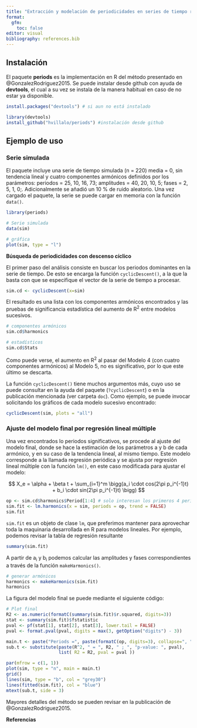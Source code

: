 ```yaml
---
title: "Extracción y modelación de periodicidades en series de tiempo regulares. El paquete 'periods'"
format: 
  gfm:
    toc: false
editor: visual
bibliography: references.bib
---
```


## Instalación

El paquete **periods** es la implementación en R del método presentado en \@GonzalezRodriguez2015. Se puede instalar desde github con ayuda de **devtools**, el cual a su vez se instala de la manera habitual en caso de no estar ya disponible.

```r
install.packages("devtools") # si aun no está instalado

library(devtools)
install_github("hvillalo/periods") #instalación desde github
```

## Ejemplo de uso

### Serie simulada

El paquete incluye una serie de tiempo simulada (n = 220) media = 0, sin tendencia lineal y cuatro componentes armónicos definidos por los parámetros: periodos = 25, 10, 16, 73; amplitudes = 40, 20, 10, 5; fases = 2, 5, 1, 0;. Adicionalmente se añadió un 10 % de ruido aleatorio. Una vez cargado el paquete, la serie se puede cargar en memoria con la función `data()`.

```r
library(periods)

# Serie simulada
data(sim)

# gráfica 
plot(sim, type = "l")
```

**Búsqueda de periodicidades con descenso cíclico**

El primer paso del análisis consiste en buscar los periodos dominantes en la serie de tiempo. De esto se encarga la función `cyclicDescent()`, a la que la basta con que se especifique el vector de la serie de tiempo a procesar.

```r
sim.cd <- cyclicDescent(x=sim)
```

El resultado es una lista con los componentes armónicos encontrados y las pruebas de significancia estadística del aumento de R^2^ entre modelos sucesivos.

```r
# componentes armónicos
sim.cd$harmonics

# estadísticos
sim.cd$Stats
```

Como puede verse, el aumento en R^2^ al pasar del Modelo 4 (con cuatro componentes armónicos) al Modelo 5, no es significativo, por lo que este último se descarta.

La función `cyclicDescent()` tiene muchos argumentos más, cuyo uso se puede consultar en la ayuda del paquete (`?cyclicDescent`) o en la publicación mencionada (ver carpeta `doc`). Como ejemplo, se puede invocar solicitando los gráficos de cada modelo sucesivo encontrado:

```r
cyclicDescent(sim, plots = "all")
```

### Ajuste del modelo final por regresión lineal múltiple

Una vez encontrados lo periodos significativos, se procede al ajuste del modelo final, donde se hace la estimación de los parámetros a y b de cada armónico, y en su caso de la tendencia lineal, al mismo tiempo. Este modelo corresponde a la llamada regresión periódica y se ajusta por regresión lineal múltiple con la función `lm()`, en este caso modificada para ajustar el modelo:

$$ X_e = \alpha + \beta t + \sum_{i=1}^m \bigg(a_i \cdot cos(2\pi p_i^{-1}t) + b_i \cdot sin(2\pi p_i^{-1}t) \bigg) $$

```r
op <- sim.cd$harmonics$Period[1:4] # solo interesan los primeros 4 periodos 
sim.fit <- lm.harmonics(x = sim, periods = op, trend = FALSE)
sim.fit
```

`sim.fit` es un objeto de clase `lm`, que preferimos mantener para aprovechar toda la maquinaria desarrollada en R para modelos lineales. Por ejemplo, podemos revisar la tabla de regresión resultante

```r
summary(sim.fit)
```

A partir de a~i~ y b~i~ podemos calcular las amplitudes y fases correspondientes a través de la función `makeHarmonics()`.

```r
# generar armónicos
harmonics <- makeHarmonics(sim.fit)
harmonics
```

La figura del modelo final se puede mediante el siguiente código:

```r
# Plot final
R2 <- as.numeric(formatC(summary(sim.fit)$r.squared, digits=3))
stat <- summary(sim.fit)$fstatistic
pval <- pf(stat[1], stat[2], stat[3], lower.tail = FALSE)
pval <- format.pval(pval, digits = max(3, getOption("digits") - 3))

main.t <- paste("Periods =", paste(formatC(op, digits=3), collapse=", "))
sub.t <- substitute(paste(R^2, " = ", R2, " ; ", "p-value: ", pval), 
                    list( R2 = R2, pval = pval ))

par(mfrow = c(1, 1))
plot(sim, type = "n", main = main.t)
grid()
lines(sim, type = "b", col = "grey30")
lines(fitted(sim.fit), col = "blue")
mtext(sub.t, side = 3)
```

Mayores detalles del método se pueden revisar en la publicación de \@GonzalezRodriguez2015.

**Referencias**
